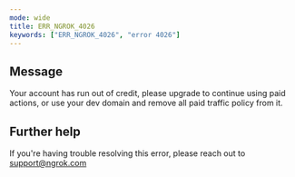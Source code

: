 ```yaml
---
mode: wide
title: ERR_NGROK_4026
keywords: ["ERR_NGROK_4026", "error 4026"]
---
```


## Message

Your account has run out of credit, please upgrade to continue using paid actions, or use your dev domain and remove all paid traffic policy from it.

## Further help

If you're having trouble resolving this error, please reach out to [support@ngrok.com](mailto:support@ngrok.com?subject=Help%20with%20ERR_NGROK_4026)

